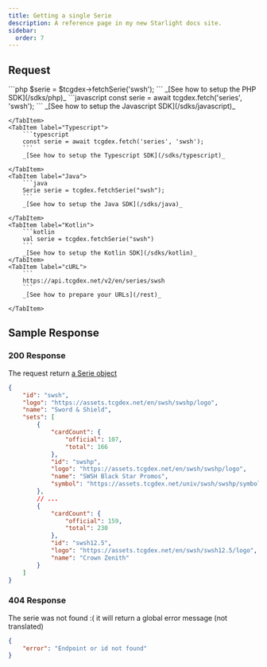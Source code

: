 ```yaml
---
title: Getting a single Serie
description: A reference page in my new Starlight docs site.
sidebar:
  order: 7
---
```



## Request
<Tabs syncKey="sdk">
	<TabItem label="PHP">
		```php
		$serie = $tcgdex->fetchSerie('swsh');
		```
		_[See how to setup the PHP SDK](/sdks/php)_
	</TabItem>
	<TabItem label="Javascript">
		```javascript
		const serie = await tcgdex.fetch('series', 'swsh');
		```
		_[See how to setup the Javascript SDK](/sdks/javascript)_

	</TabItem>
	<TabItem label="Typescript">
		```typescript
		const serie = await tcgdex.fetch('series', 'swsh');
		```
		_[See how to setup the Typescript SDK](/sdks/typescript)_

	</TabItem>
	<TabItem label="Java">
		```java
		Serie serie = tcgdex.fetchSerie("swsh");
		```
		_[See how to setup the Java SDK](/sdks/java)_

	</TabItem>
	<TabItem label="Kotlin">
		```kotlin
		val serie = tcgdex.fetchSerie("swsh")
		```
		_[See how to setup the Kotlin SDK](/sdks/kotlin)_
	</TabItem>
	<TabItem label="cURL">
		```
		https://api.tcgdex.net/v2/en/series/swsh
		```
		_[See how to prepare your URLs](/rest)_

	</TabItem>
</Tabs>

## Sample Response

### 200 Response

The request return [a Serie object](/reference/serie)

```json
{
	"id": "swsh",
	"logo": "https://assets.tcgdex.net/en/swsh/swshp/logo",
	"name": "Sword & Shield",
	"sets": [
		{
			"cardCount": {
				"official": 107,
				"total": 166
			},
			"id": "swshp",
			"logo": "https://assets.tcgdex.net/en/swsh/swshp/logo",
			"name": "SWSH Black Star Promos",
			"symbol": "https://assets.tcgdex.net/univ/swsh/swshp/symbol"
		},
		// ...
		{
			"cardCount": {
				"official": 159,
				"total": 230
			},
			"id": "swsh12.5",
			"logo": "https://assets.tcgdex.net/en/swsh/swsh12.5/logo",
			"name": "Crown Zenith"
		}
	]
}
```

### 404 Response

The serie was not found :( it will return a global error message (not translated)

```json
{
	"error": "Endpoint or id not found"
}
```
